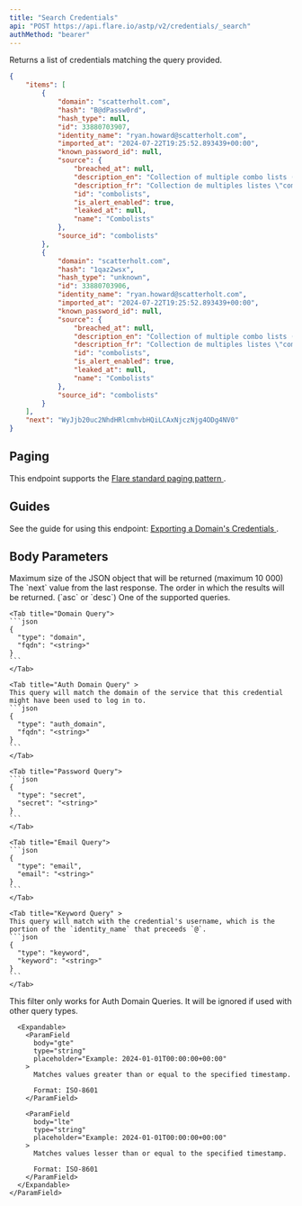 ```yaml
---
title: "Search Credentials"
api: "POST https://api.flare.io/astp/v2/credentials/_search"
authMethod: "bearer"
---
```



<GatedAccessFeatureAstp />

Returns a list of credentials matching the query provided.

<ResponseExample>

```json Response Example
{
    "items": [
        {
            "domain": "scatterholt.com",
            "hash": "B@dPassw0rd",
            "hash_type": null,
            "id": 33880703907,
            "identity_name": "ryan.howard@scatterholt.com",
            "imported_at": "2024-07-22T19:25:52.893439+00:00",
            "known_password_id": null,
            "source": {
                "breached_at": null,
                "description_en": "Collection of multiple combo lists (emails and passwords) exchanged on illicit networks.",
                "description_fr": "Collection de multiples listes \"combos\" (adresses courriel et mots de passe) \u00e9chang\u00e9es sur des r\u00e9seaux illicites.",
                "id": "combolists",
                "is_alert_enabled": true,
                "leaked_at": null,
                "name": "Combolists"
            },
            "source_id": "combolists"
        },
        {
            "domain": "scatterholt.com",
            "hash": "1qaz2wsx",
            "hash_type": "unknown",
            "id": 33880703906,
            "identity_name": "ryan.howard@scatterholt.com",
            "imported_at": "2024-07-22T19:25:52.893439+00:00",
            "known_password_id": null,
            "source": {
                "breached_at": null,
                "description_en": "Collection of multiple combo lists (emails and passwords) exchanged on illicit networks.",
                "description_fr": "Collection de multiples listes \"combos\" (adresses courriel et mots de passe) \u00e9chang\u00e9es sur des r\u00e9seaux illicites.",
                "id": "combolists",
                "is_alert_enabled": true,
                "leaked_at": null,
                "name": "Combolists"
            },
            "source_id": "combolists"
        }
    ],
    "next": "WyJjb20uc2NhdHRlcmhvbHQiLCAxNjczNjg4ODg4NV0"
}
```

</ResponseExample>

## Paging

This endpoint supports the 
[Flare standard paging pattern <Icon icon="book" size={16} />](/concepts/paging).

## Guides

See the guide for using this endpoint:
[Exporting a Domain's Credentials <Icon icon="book" size={16} />](/guides/credentials-export-domain).

## Body Parameters

<ParamField body="size" type="number">
  Maximum size of the JSON object that will be returned (maximum 10 000) 
</ParamField>

<ParamField body="from" type="string">
  The `next` value from the last response.
</ParamField>

<ParamField body="order" type="string" default="desc">
  The order in which the results will be returned. (`asc` or `desc`)
</ParamField>

<ParamField body="query" type="object">
  One of the supported queries.
  <Tabs>

    <Tab title="Domain Query">
    ```json
    {
      "type": "domain",
      "fqdn": "<string>"
    }
    ```
    </Tab>

    <Tab title="Auth Domain Query" >
    This query will match the domain of the service that this credential might have been used to log in to.
    ```json
    {
      "type": "auth_domain",
      "fqdn": "<string>"
    }
    ```
    </Tab>

    <Tab title="Password Query">
    ```json
    {
      "type": "secret",
      "secret": "<string>"
    }
    ```
    </Tab>

    <Tab title="Email Query">
    ```json
    {
      "type": "email",
      "email": "<string>"
    }
    ```
    </Tab>

    <Tab title="Keyword Query" >
    This query will match with the credential's username, which is the portion of the `identity_name` that preceeds `@`.
    ```json
    {
      "type": "keyword",
      "keyword": "<string>"
    }
    ```
    </Tab>

  </Tabs>
</ParamField>

<ParamField body="filters" type="object">
  <Expandable defaultOpen>
    <ParamField body="imported_at" type="object">
      <Note>
        This filter only works for Auth Domain Queries. It will be ignored if used with other query types.
      </Note>

      <Expandable>
        <ParamField
          body="gte"
          type="string"
          placeholder="Example: 2024-01-01T00:00:00+00:00"
        >
          Matches values greater than or equal to the specified timestamp.

          Format: ISO-8601
        </ParamField>

        <ParamField
          body="lte"
          type="string"
          placeholder="Example: 2024-01-01T00:00:00+00:00"
        >
          Matches values lesser than or equal to the specified timestamp.

          Format: ISO-8601
        </ParamField>
      </Expandable>
    </ParamField>
  </Expandable>
</ParamField>
